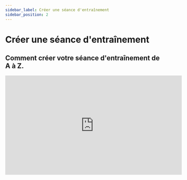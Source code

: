 ```yaml
---
sidebar_label: Créer une séance d'entraînement
sidebar_position: 2
---  
```


# Créer une séance d'entraînement  
## Comment créer votre séance d'entraînement de A à Z.  


<iframe
  width="560"
  height="315"
  src="https://www.youtube.com/embed/k2SVk0pCcV4?si=o5mMkIM_zdJcycRE"
  title="YouTube video player"
  frameborder="0"
  allow="accelerometer; autoplay; clipboard-write; encrypted-media; gyroscope; picture-in-picture; web-share;
  fullscreen"
></iframe>